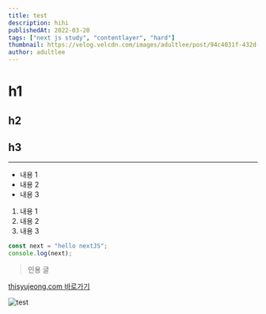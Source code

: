 ```yaml
---
title: test
description: hihi
publishedAt: 2022-03-20
tags: ["next js study", "contentlayer", "hard"]
thumbnail: https://velog.velcdn.com/images/adultlee/post/94c4031f-432d-462b-b91f-181efee2c0df/image.png
author: adultlee
---
```


# h1

## h2

## h3

---

-   내용 1
-   내용 2
-   내용 3

1. 내용 1
2. 내용 2
3. 내용 3

```js
const next = "hello nextJS";
console.log(next);
```

> 인용 글

[thisyujeong.com 바로가기](https://thisyujeong.com)

<img src="/posts/thumbnail/test.png" alt="test" />
